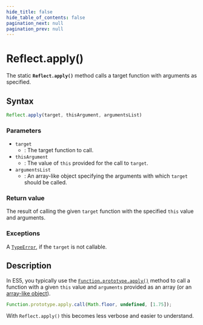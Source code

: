 ```yaml
---
hide_title: false
hide_table_of_contents: false
pagination_next: null
pagination_prev: null
---
```

# Reflect.apply()

The static **`Reflect.apply()`** method calls a target function
with arguments as specified.

## Syntax

```js
Reflect.apply(target, thisArgument, argumentsList)
```

### Parameters

- `target`
  - : The target function to call.
- `thisArgument`
  - : The value of `this` provided for the call to
    `target`.
- `argumentsList`
  - : An array-like object specifying the arguments with which
    `target` should be called.

### Return value

The result of calling the given `target` function with the
specified `this` value and arguments.

### Exceptions

A [`TypeError`](../../globals/TypeError/TypeError.mdx), if the `target` is not callable.

## Description

In ES5, you typically use the [`Function.prototype.apply()`](../../globals/Function/prototype/apply.mdx) method to call a
function with a given `this` value and `arguments` provided as an array
(or an [array-like object](https://developer.mozilla.org/docs/Web/JavaScript/Guide/Indexed_collections#working_with_array-like_objects)).

```js
Function.prototype.apply.call(Math.floor, undefined, [1.75]);
```

With `Reflect.apply()` this becomes less verbose and easier to understand.
